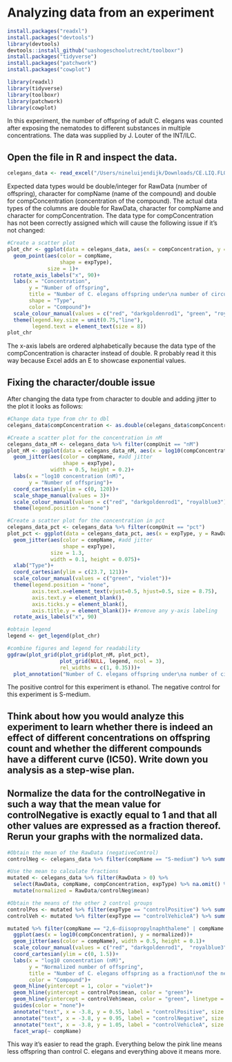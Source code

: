 # Analyzing data from an experiment {#datanalysis}

```r
install.packages("readxl")
install.packages("devtools")
library(devtools)
devtools::install_github("uashogeschoolutrecht/toolboxr")
install.packages("tidyverse")
install.packages("patchwork") 
install.packages("cowplot")
```

```r
library(readxl)
library(tidyverse)
library(toolboxr)
library(patchwork)
library(cowplot)
```

In this experiment, the number of offspring of adult C. elegans was counted after exposing the nematodes to different substances in multiple concentrations. The data was supplied by J. Louter of the INT/ILC.

## Open the file in R and inspect the data.

```r
celegans_data <- read_excel("/Users/nineluijendijk/Downloads/CE.LIQ.FLOW.062_Tidydata.xlsx")
```

Expected data types would be double/integer for RawData (number of offspring), character for compName (name of the compound) and double for compConcentration (concentration of the compound). The actual data types of the columns are double for RawData, character for compName and character for compConcentration. The data type for compConcentration has not been correctly assigned which will cause the following issue if it's not changed:

```r
#Create a scatter plot
plot_chr <- ggplot(data = celegans_data, aes(x = compConcentration, y = RawData))+
  geom_point(aes(color = compName,
                 shape = expType),
             size = 1)+
  rotate_axis_labels("x", 90)+
  labs(x = "Concentration",
       y = "Number of offspring",
       title = "Number of C. elegans offspring under\na number of circumstances, alphabetical",
       shape = "Type",
       color = "Compound")+
  scale_colour_manual(values = c("red", "darkgoldenrod1", "green", "royalblue3", "violet"))+
  theme(legend.key.size = unit(0.75,"line"),
        legend.text = element_text(size = 8))
plot_chr
```

The x-axis labels are ordered alphabetically because the data type of the compConcentration is character instead of double. R probably read it this way because Excel adds an E to showcase exponential values.

## Fixing the character/double issue

After changing the data type from character to double and adding jitter to the plot it looks as follows:

```r
#Change data type from chr to dbl
celegans_data$compConcentration <- as.double(celegans_data$compConcentration)

#Create a scatter plot for the concentration in nM
celegans_data_nM <- celegans_data %>% filter(compUnit == "nM")
plot_nM <- ggplot(data = celegans_data_nM, aes(x = log10(compConcentration), y = RawData))+
  geom_jitter(aes(color = compName, #add jitter
                  shape = expType),
              width = 0.5, height = 0.2)+
  labs(x = "log10 concentration (nM)",
       y = "Number of offspring")+
  coord_cartesian(ylim = c(0, 120))+
  scale_shape_manual(values = 3)+
  scale_colour_manual(values = c("red", "darkgoldenrod1", "royalblue3"))+
  theme(legend.position = "none")

#Create a scatter plot for the concentration in pct
celegans_data_pct <- celegans_data %>% filter(compUnit == "pct")
plot_pct <- ggplot(data = celegans_data_pct, aes(x = expType, y = RawData))+
  geom_jitter(aes(color = compName, #add jitter
                  shape = expType),
              size = 1.3,
              width = 0.1, height = 0.075)+
  xlab("Type")+
  coord_cartesian(ylim = c(23.7, 121))+
  scale_colour_manual(values = c("green", "violet"))+
  theme(legend.position = "none",
        axis.text.x=element_text(vjust=0.5, hjust=0.5, size = 8.75),
        axis.text.y = element_blank(), 
        axis.ticks.y = element_blank(), 
        axis.title.y = element_blank())+ #remove any y-axis labeling
  rotate_axis_labels("x", 90)

#obtain legend
legend <- get_legend(plot_chr)

#combine figures and legend for readability
ggdraw(plot_grid(plot_grid(plot_nM, plot_pct),
                 plot_grid(NULL, legend, ncol = 3),
                 rel_widths = c(1, 0.35)))+
  plot_annotation("Number of C. elegans offspring under\na number of circumstances")

```

The positive control for this experiment is ethanol. The negative control for this experiment is S-medium.

## Think about how you would analyze this experiment to learn whether there is indeed an effect of different concentrations on offspring count and whether the different compounds have a different curve (IC50). Write down you analysis as a step-wise plan.

## Normalize the data for the controlNegative in such a way that the mean value for controlNegative is exactly equal to 1 and that all other values are expressed as a fraction thereof. Rerun your graphs with the normalized data.

```r
#Obtain the mean of the RawData (negativeControl)
controlNeg <- celegans_data %>% filter(compName == "S-medium") %>% summarize(mean = mean(RawData, na.rm = TRUE))

#Use the mean to calculate fractions
mutated <- celegans_data %>% filter(RawData > 0) %>% 
  select(RawData, compName, compConcentration, expType) %>% na.omit() %>% 
  mutate(normalized = RawData/controlNeg$mean)

#Obtain the means of the other 2 control groups
controlPos <- mutated %>% filter(expType == "controlPositive") %>% summarize(mean = mean(normalized, na.rm = TRUE))
controlVeh <- mutated %>% filter(expType == "controlVehicleA") %>% summarize(mean = mean(normalized, na.rm = TRUE))

mutated %>% filter(compName == "2,6-diisopropylnaphthalene" | compName == "decane" | compName == "naphthalene") %>%
  ggplot(aes(x = log10(compConcentration), y = normalized))+
  geom_jitter(aes(color = compName), width = 0.5, height = 0.1)+
  scale_colour_manual(values = c("red", "darkgoldenrod1",  "royalblue3"))+
  coord_cartesian(ylim = c(0, 1.5))+
  labs(x = "log10 concentration (nM)",
       y = "Normalized number of offspring",
       title = "Number of C. elegans offspring as a fraction\nof the negative control group",
       color = "Compound")+
  geom_hline(yintercept = 1, color = "violet")+
  geom_hline(yintercept = controlPos$mean, color = "green")+
  geom_hline(yintercept = controlVeh$mean, color = "green", linetype = "longdash")+
  guides(color = "none")+
  annotate("text", x = -3.8, y = 0.55, label = "controlPositive", size = 2)+
  annotate("text", x = -3.8, y = 0.95, label = "controlNegative", size = 2)+
  annotate("text", x = -3.8, y = 1.05, label = "controlVehicleA", size = 2)+
  facet_wrap(~ compName)
```

This way it's easier to read the graph. Everything below the pink line means less offspring than control C. elegans and everything above it means more.